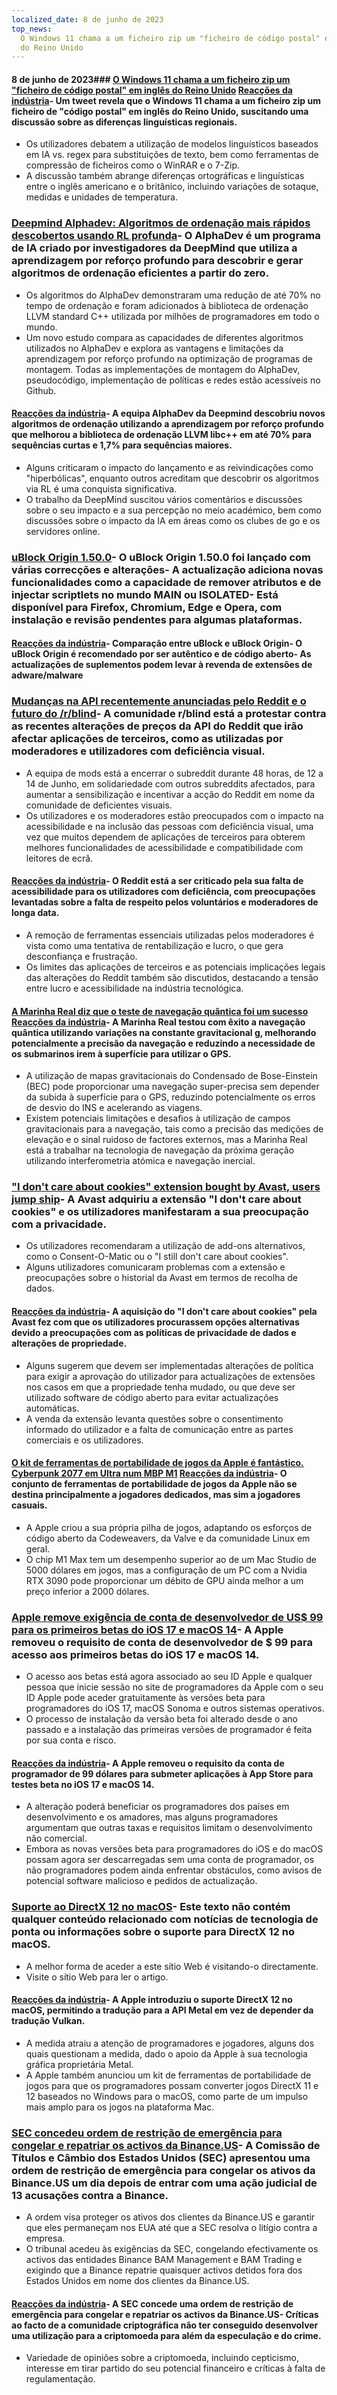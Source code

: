 ```yaml
---
localized_date: 8 de junho de 2023
top_news:
  O Windows 11 chama a um ficheiro zip um "ficheiro de código postal" em inglês
  do Reino Unido
---
```




<CallToAction />

<Steps>

#### 8 de junho de 2023### [O Windows 11 chama a um ficheiro zip um "ficheiro de código postal" em inglês do Reino Unido](https://twitter.com/JymFox/status/1665799627377975300) [Reacções da indústria](http://news.ycombinator.com/item?id=36231313)- Um tweet revela que o Windows 11 chama a um ficheiro zip um ficheiro de "código postal" em inglês do Reino Unido, suscitando uma discussão sobre as diferenças linguísticas regionais.

- Os utilizadores debatem a utilização de modelos linguísticos baseados em IA vs. regex para substituições de texto, bem como ferramentas de compressão de ficheiros como o WinRAR e o 7-Zip.
- A discussão também abrange diferenças ortográficas e linguísticas entre o inglês americano e o britânico, incluindo variações de sotaque, medidas e unidades de temperatura.

### [Deepmind Alphadev: Algoritmos de ordenação mais rápidos descobertos usando RL profunda](https://www.nature.com/articles/s41586-023-06004-9)- O AlphaDev é um programa de IA criado por investigadores da DeepMind que utiliza a aprendizagem por reforço profundo para descobrir e gerar algoritmos de ordenação eficientes a partir do zero.

- Os algoritmos do AlphaDev demonstraram uma redução de até 70% no tempo de ordenação e foram adicionados à biblioteca de ordenação LLVM standard C++ utilizada por milhões de programadores em todo o mundo.
- Um novo estudo compara as capacidades de diferentes algoritmos utilizados no AlphaDev e explora as vantagens e limitações da aprendizagem por reforço profundo na optimização de programas de montagem. Todas as implementações de montagem do AlphaDev, pseudocódigo, implementação de políticas e redes estão acessíveis no Github.

#### [Reacções da indústria](http://news.ycombinator.com/item?id=36228125)- A equipa AlphaDev da Deepmind descobriu novos algoritmos de ordenação utilizando a aprendizagem por reforço profundo que melhorou a biblioteca de ordenação LLVM libc++ em até 70% para sequências curtas e 1,7% para sequências maiores.

- Alguns criticaram o impacto do lançamento e as reivindicações como "hiperbólicas", enquanto outros acreditam que descobrir os algoritmos via RL é uma conquista significativa.
- O trabalho da DeepMind suscitou vários comentários e discussões sobre o seu impacto e a sua percepção no meio académico, bem como discussões sobre o impacto da IA em áreas como os clubes de go e os servidores online.

### [uBlock Origin 1.50.0](https://github.com/gorhill/uBlock/releases/tag/1.50.0)- O uBlock Origin 1.50.0 foi lançado com várias correcções e alterações- A actualização adiciona novas funcionalidades como a capacidade de remover atributos e de injectar scriptlets no mundo MAIN ou ISOLATED- Está disponível para Firefox, Chromium, Edge e Opera, com instalação e revisão pendentes para algumas plataformas.

#### [Reacções da indústria](http://news.ycombinator.com/item?id=36227411)- Comparação entre uBlock e uBlock Origin- O uBlock Origin é recomendado por ser autêntico e de código aberto- As actualizações de suplementos podem levar à revenda de extensões de adware/malware

### [Mudanças na API recentemente anunciadas pelo Reddit e o futuro do /r/blind](https://old.reddit.com/r/Blind/comments/13zr8h2/reddits_recently_announced_api_changes_and_the/)- A comunidade r/blind está a protestar contra as recentes alterações de preços da API do Reddit que irão afectar aplicações de terceiros, como as utilizadas por moderadores e utilizadores com deficiência visual.

- A equipa de mods está a encerrar o subreddit durante 48 horas, de 12 a 14 de Junho, em solidariedade com outros subreddits afectados, para aumentar a sensibilização e incentivar a acção do Reddit em nome da comunidade de deficientes visuais.
- Os utilizadores e os moderadores estão preocupados com o impacto na acessibilidade e na inclusão das pessoas com deficiência visual, uma vez que muitos dependem de aplicações de terceiros para obterem melhores funcionalidades de acessibilidade e compatibilidade com leitores de ecrã.

#### [Reacções da indústria](http://news.ycombinator.com/item?id=36231016)- O Reddit está a ser criticado pela sua falta de acessibilidade para os utilizadores com deficiência, com preocupações levantadas sobre a falta de respeito pelos voluntários e moderadores de longa data.

- A remoção de ferramentas essenciais utilizadas pelos moderadores é vista como uma tentativa de rentabilização e lucro, o que gera desconfiança e frustração.
- Os limites das aplicações de terceiros e as potenciais implicações legais das alterações do Reddit também são discutidos, destacando a tensão entre lucro e acessibilidade na indústria tecnológica.

#### [A Marinha Real diz que o teste de navegação quântica foi um sucesso](https://thequantuminsider.com/2023/06/06/royal-navy-says-quantum-navigation-test-a-success/) [Reacções da indústria](http://news.ycombinator.com/item?id=36222625)- A Marinha Real testou com êxito a navegação quântica utilizando variações na constante gravitacional g, melhorando potencialmente a precisão da navegação e reduzindo a necessidade de os submarinos irem à superfície para utilizar o GPS.

- A utilização de mapas gravitacionais do Condensado de Bose-Einstein (BEC) pode proporcionar uma navegação super-precisa sem depender da subida à superfície para o GPS, reduzindo potencialmente os erros de desvio do INS e acelerando as viagens.
- Existem potenciais limitações e desafios à utilização de campos gravitacionais para a navegação, tais como a precisão das medições de elevação e o sinal ruidoso de factores externos, mas a Marinha Real está a trabalhar na tecnologia de navegação da próxima geração utilizando interferometria atómica e navegação inercial.

### ["I don't care about cookies" extension bought by Avast, users jump ship](https://addons.mozilla.org/en-US/firefox/addon/i-dont-care-about-cookies/reviews/?score=1&utm_content=addons-manager-reviews-link&utm_medium=firefox-browser&utm_source=firefox-browser)- A Avast adquiriu a extensão "I don't care about cookies" e os utilizadores manifestaram a sua preocupação com a privacidade.

- Os utilizadores recomendaram a utilização de add-ons alternativos, como o Consent-O-Matic ou o "I still don't care about cookies".
- Alguns utilizadores comunicaram problemas com a extensão e preocupações sobre o historial da Avast em termos de recolha de dados.

#### [Reacções da indústria](http://news.ycombinator.com/item?id=36233068)- A aquisição do "I don't care about cookies" pela Avast fez com que os utilizadores procurassem opções alternativas devido a preocupações com as políticas de privacidade de dados e alterações de propriedade.

- Alguns sugerem que devem ser implementadas alterações de política para exigir a aprovação do utilizador para actualizações de extensões nos casos em que a propriedade tenha mudado, ou que deve ser utilizado software de código aberto para evitar actualizações automáticas.
- A venda da extensão levanta questões sobre o consentimento informado do utilizador e a falta de comunicação entre as partes comerciais e os utilizadores.

#### [O kit de ferramentas de portabilidade de jogos da Apple é fantástico. Cyberpunk 2077 em Ultra num MBP M1](https://twitter.com/isaacmarovitz/status/1666209780031971341) [Reacções da indústria](http://news.ycombinator.com/item?id=36223927)- O conjunto de ferramentas de portabilidade de jogos da Apple não se destina principalmente a jogadores dedicados, mas sim a jogadores casuais.

- A Apple criou a sua própria pilha de jogos, adaptando os esforços de código aberto da Codeweavers, da Valve e da comunidade Linux em geral.
- O chip M1 Max tem um desempenho superior ao de um Mac Studio de 5000 dólares em jogos, mas a configuração de um PC com a Nvidia RTX 3090 pode proporcionar um débito de GPU ainda melhor a um preço inferior a 2000 dólares.

### [Apple remove exigência de conta de desenvolvedor de US$ 99 para os primeiros betas do iOS 17 e macOS 14](https://arstechnica.com/gadgets/2023/06/how-to-install-ios-17-and-macos-14-developer-betas-now-that-anyone-can-do-it/)- A Apple removeu o requisito de conta de desenvolvedor de $ 99 para acesso aos primeiros betas do iOS 17 e macOS 14.

- O acesso aos betas está agora associado ao seu ID Apple e qualquer pessoa que inicie sessão no site de programadores da Apple com o seu ID Apple pode aceder gratuitamente às versões beta para programadores do iOS 17, macOS Sonoma e outros sistemas operativos.
- O processo de instalação da versão beta foi alterado desde o ano passado e a instalação das primeiras versões de programador é feita por sua conta e risco.

#### [Reacções da indústria](http://news.ycombinator.com/item?id=36230839)- A Apple removeu o requisito da conta de programador de 99 dólares para submeter aplicações à App Store para testes beta no iOS 17 e macOS 14.

- A alteração poderá beneficiar os programadores dos países em desenvolvimento e os amadores, mas alguns programadores argumentam que outras taxas e requisitos limitam o desenvolvimento não comercial.
- Embora as novas versões beta para programadores do iOS e do macOS possam agora ser descarregadas sem uma conta de programador, os não programadores podem ainda enfrentar obstáculos, como avisos de potencial software malicioso e pedidos de actualização.

### [Suporte ao DirectX 12 no macOS](https://twitter.com/andytizer/status/1666131239575728130)- Este texto não contém qualquer conteúdo relacionado com notícias de tecnologia de ponta ou informações sobre o suporte para DirectX 12 no macOS.

- A melhor forma de aceder a este sítio Web é visitando-o directamente.
- Visite o sítio Web para ler o artigo.

#### [Reacções da indústria](http://news.ycombinator.com/item?id=36222266)- A Apple introduziu o suporte DirectX 12 no macOS, permitindo a tradução para a API Metal em vez de depender da tradução Vulkan.

- A medida atraiu a atenção de programadores e jogadores, alguns dos quais questionam a medida, dado o apoio da Apple à sua tecnologia gráfica proprietária Metal.
- A Apple também anunciou um kit de ferramentas de portabilidade de jogos para que os programadores possam converter jogos DirectX 11 e 12 baseados no Windows para o macOS, como parte de um impulso mais amplo para os jogos na plataforma Mac.

### [SEC concedeu ordem de restrição de emergência para congelar e repatriar os activos da Binance.US](https://www.kitco.com/news/2023-06-07/SEC-granted-emergency-restraining-order-to-freeze-repatriate-Binance-US-assets.html)- A Comissão de Títulos e Câmbio dos Estados Unidos (SEC) apresentou uma ordem de restrição de emergência para congelar os ativos da Binance.US um dia depois de entrar com uma ação judicial de 13 acusações contra a Binance.

- A ordem visa proteger os ativos dos clientes da Binance.US e garantir que eles permaneçam nos EUA até que a SEC resolva o litígio contra a empresa.
- O tribunal acedeu às exigências da SEC, congelando efectivamente os activos das entidades Binance BAM Management e BAM Trading e exigindo que a Binance repatrie quaisquer activos detidos fora dos Estados Unidos em nome dos clientes da Binance.US.

#### [Reacções da indústria](http://news.ycombinator.com/item?id=36235143)- A SEC concede uma ordem de restrição de emergência para congelar e repatriar os activos da Binance.US- Críticas ao facto de a comunidade criptográfica não ter conseguido desenvolver uma utilização para a criptomoeda para além da especulação e do crime.

- Variedade de opiniões sobre a criptomoeda, incluindo cepticismo, interesse em tirar partido do seu potencial financeiro e críticas à falta de regulamentação.

</Steps>
